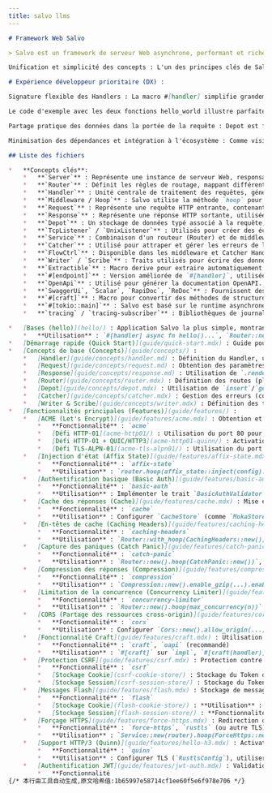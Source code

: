 ```yaml
---
title: salvo llms
---
```


```markdown
# Framework Web Salvo

> Salvo est un framework de serveur Web asynchrone, performant et riche en fonctionnalités, construit en Rust. Conçu pour être simple, modulaire, facile à utiliser et à étendre, il offre des fonctionnalités puissantes comme le routage, les middleware (Hoop), l'extraction de données, WebSocket, TLS (avec rechargement à chaud des certificats OpenSSL/Rustls), HTTP/3, gestion automatique des certificats ACME, diverses stratégies de proxy inverse, contrôle des délais d'expiration des requêtes, gestion personnalisée des erreurs (Catcher), support OpenAPI, et plus encore.

Unification et simplicité des concepts : L'un des principes clés de Salvo est l'unification des gestionnaires (Handler) et des middleware. Tous deux implémentent le trait Handler et sont responsables du traitement des requêtes (Request) et de la possible modification des réponses (Response). Cette unification réduit le nombre de concepts à apprendre, rendant le framework plus facile à comprendre et à utiliser. Les middleware sont appliqués via des méthodes de routage spécifiques (comme hoop).

# Expérience développeur prioritaire (DX) :

Signature flexible des Handlers : La macro #[handler] simplifie grandement l'écriture des gestionnaires. Les développeurs n'ont pas à se soucier de la liste complète des paramètres ou de leur ordre fixe. Il suffit de déclarer dans la signature de fonction les paramètres réellement nécessaires (comme &mut Request, &mut Depot, &mut Response), en omettant ceux inutilisés ou en les réorganisant librement. Cela simplifie considérablement le code, permettant de se concentrer sur la logique métier.

Le code d'exemple avec les deux fonctions hello_world illustre parfaitement ce point : l'une utilise une signature complète (bien que les paramètres soient préfixés par un underscore pour indiquer qu'ils ne sont pas utilisés), tandis que l'autre ne conserve que le &mut Response nécessaire.

Partage pratique des données dans la portée de la requête : Depot est fourni comme stockage temporaire de données durant le cycle de vie d'une requête. Les middleware et les gestionnaires peuvent partager des informations via Depot (par exemple, un middleware d'authentification stocke les informations utilisateur, lues ensuite par les gestionnaires suivants).

Minimisation des dépendances et intégration à l'écosystème : Comme visible dans Cargo.toml, une application Salvo de base a très peu de dépendances principales, s'appuyant plutôt sur des bibliothèques matures de l'écosystème comme tokio (runtime asynchrone) et tracing (journalisation/traçage), au lieu de réinventer la roue.

## Liste des fichiers

*   **Concepts clés**:
    *   **`Server`** : Représente une instance de serveur Web, responsable de l'acceptation des connexions et du traitement des requêtes.
    *   **`Router`** : Définit les règles de routage, mappant différentes URL et méthodes HTTP à leur logique de traitement respective (Handler). Prend en charge les paramètres de chemin (`{name}` ou `{id:num}`), les wildcards (`{*rest}`, `{**rest}`), et des correspondances plus complexes via `.host()` ou `.filter_fn()`. `.push()` ajoute des sous-routes, `.then()` permet un routage conditionnel.
    *   **`Handler`** : Unité centrale de traitement des requêtes, généralement une fonction asynchrone. La macro `#[handler]` facilite la conversion d'une fonction en Handler, permettant d'omettre ou de réorganiser les paramètres (`Request`, `Depot`, `Response`, `FlowCtrl`). Un Handler peut aussi servir de middleware ou de gestionnaire d'erreurs. Peut retourner directement des types implémentant `Writer` ou `Scribe`, ou `Result<T, E>` (où T et E implémentent tous deux `Writer`).
    *   **`Middleware / Hoop`** : Salvo utilise la méthode `hoop` pour ajouter des middleware. Ce sont des unités logiques exécutées avant que la requête n'atteigne le Handler final ou avant que la réponse ne soit renvoyée au client.
    *   **`Request`** : Représente une requête HTTP entrante, contenant les en-têtes, la méthode, le chemin, les paramètres de requête, le corps, etc. Fournit diverses méthodes `.parse_*()` et `.extract()` pour parser les données en structures fortement typées. `.file()` et `.files()` gèrent les téléchargements de fichiers. `.remote_addr()` obtient l'adresse du client.
    *   **`Response`** : Représente une réponse HTTP sortante, utilisée pour définir le code d'état (`.status_code()`), les en-têtes (`.headers_mut()`, `.add_header()`), le corps, etc. La méthode `.render()` permet de définir facilement le corps de la réponse (texte, HTML, JSON, redirection, etc.). `.channel()` offre des capacités de réponse en flux.
    *   **`Depot`** : Un stockage de données typé associé à la requête, utilisé pour partager des données entre Handlers et middleware. Utilise `.insert("key", value)`/`.get::<T>("key")` ou `.inject(value)`/`.obtain::<T>()`.
    *   **`TcpListener` / `UnixListener`** : Utilisés pour créer des écouteurs réseau. `.bind().await` retourne un `Acceptor`. Prend en charge TLS via `.rustls()`, `.openssl()`, `.native_tls()`, `.acme()` pour la gestion automatique des certificats, et `.quinn()` pour QUIC/HTTP3. `.join()` combine plusieurs écouteurs.
    *   **`Service`** : Combinaison d'un routeur (Router) et de middleware/Catchers au niveau du service. `Service::new(router)`.
    *   **`Catcher`** : Utilisé pour attraper et gérer les erreurs de l'application (comme 404, 500). Ajouté via `Service::catcher()`. Prend en charge l'ajout de `hoop` pour personnaliser la logique de traitement.
    *   **`FlowCtrl`** : Disponible dans les middleware et Catcher Handler, utilisé pour contrôler le flux de traitement des requêtes (par exemple `ctrl.skip_rest()`).
    *   **`Writer` / `Scribe`** : Traits utilisés pour écrire des données dans `Response`.
    *   **`Extractible`** : Macro derive pour extraire automatiquement des données de plusieurs sources vers une structure.
    *   **`#[endpoint]`** : Version améliorée de `#[handler]`, utilisée pour générer automatiquement la documentation OpenAPI.
    *   **`OpenApi`** : Utilisé pour générer la documentation OpenAPI. `.merge_router()` collecte les informations de routage. `.into_router()` crée un routeur fournissant la spécification JSON.
    *   **`SwaggerUi`, `Scalar`, `RapiDoc`, `ReDoc`** : Fournissent des interfaces interactives pour la documentation OpenAPI.
    *   **`#[craft]`** : Macro pour convertir des méthodes de structure en Handler ou Endpoint, simplifiant la logique de traitement avec état.
    *   **`#[tokio::main]`** : Salvo est basé sur le runtime asynchrone Tokio.
    *   **`tracing` / `tracing-subscriber`** : Bibliothèques de journalisation couramment utilisées.

*   [Bases (hello)](hello/) : Application Salvo la plus simple, montrant Handler, Router et démarrage du serveur.
    *   **Utilisation** : `#[handler] async fn hello()...`, `Router::new().get(hello)`, `Server::new(acceptor).serve(router)`.
*   [Démarrage rapide (Quick Start)](guide/quick-start.mdx) : Guide pour installer Rust, créer un premier projet Salvo, utiliser la macro `#[handler]`, exemple HTTP/3 et outil CLI Salvo.
*   [Concepts de base (Concepts)](guide/concepts/) :
    *   [Handler](guide/concepts/handler.md) : Définition du Handler, utilisation comme middleware (hoop) et cible (goal), explication détaillée de la macro `#[handler]`, gestion des erreurs (`Result<T: Writer, E: Writer>`).
    *   [Request](guide/concepts/request.md) : Obtention des paramètres de requête (`.query()`), données de formulaire (`.form()`), données JSON (`.parse_json()`), paramètres de chemin (`.param()`), en-têtes (`.header()`). Présente la macro `Extractible` et les extracteurs intégrés (`JsonBody`, `FormBody`, `QueryParam`, etc.) pour l'extraction automatique des données.
    *   [Response](guide/concepts/response.md) : Utilisation de `.render()` pour écrire du texte, JSON, HTML ; définition du code d'état (`.status_code()`) ; redirection (`Redirect::found()`).
    *   [Router](guide/concepts/router.mdx) : Définition des routes (plate vs arborescente), correspondance de chemin (statique, paramètres `{id}`, numérique `{id:num}`, regex `{id:regex}`, wildcard `{*rest}`, `{**rest}`), filtres (`.filter()`, `.filter_fn()`), middleware (`.hoop()`), routage conditionnel (`.then()`).
    *   [Depot](guide/concepts/depot.mdx) : Utilisation de `insert`/`get` et `inject`/`obtain` pour partager des données durant le traitement des requêtes.
    *   [Catcher](guide/concepts/catcher.mdx) : Gestion des erreurs (comme 404) via `Service::catcher()` et Handler personnalisés.
    *   [Writer & Scribe](guide/concepts/writer.mdx) : Définition des traits pour écrire des types personnalisés dans `Response`.
*   [Fonctionnalités principales (Features)](guide/features/) :
    *   [ACME (Let's Encrypt)](guide/features/acme.mdx) : Obtention et renouvellement automatiques des certificats TLS.
        *   **Fonctionnalité** : `acme`
        *   [Défi HTTP-01](acme-http01/) : Utilisation du port 80 pour la validation. **Utilisation** : `TcpListener::new(...):443.acme().cache_path(...).add_domain(...).http01_challenge(&mut router).join(TcpListener::new(...):80).bind()`.
        *   [Défi HTTP-01 + QUIC/HTTP3](acme-http01-quinn/) : Activation simultanée d'ACME et HTTP3. **Utilisation** : Ajouter `.quinn("0.0.0.0:443")` après `http01_challenge`.
        *   [Défi TLS-ALPN-01](acme-tls-alpn01/) : Utilisation du port 443 pour la validation, sans écoute sur le port 80. **Utilisation** : `TcpListener::new(...):443.acme().cache_path(...).add_domain(...).bind()` (utilise TLS-ALPN-01 par défaut).
    *   [Injection d'état (Affix State)](guide/features/affix-state.mdx) : Utilisation des middleware `affix_state::inject()` et `affix_state::insert()` pour injecter des données partagées dans `Depot`.
        *   **Fonctionnalité** : `affix-state`
        *   **Utilisation** : `router.hoop(affix_state::inject(config).insert("key", value))`, dans le Handler `depot.obtain::<Config>()` ou `depot.get::<T>("key")`.
    *   [Authentification basique (Basic Auth)](guide/features/basic-auth.mdx) : Implémentation de l'authentification HTTP Basic.
        *   **Fonctionnalité** : `basic-auth`
        *   **Utilisation** : Implémenter le trait `BasicAuthValidator`, créer le middleware `BasicAuth::new(validator)` et l'ajouter avec `hoop()`.
    *   [Cache des réponses (Cache)](guide/features/cache.mdx) : Mise en cache des réponses des Handlers.
        *   **Fonctionnalité** : `cache`
        *   **Utilisation** : Configurer `CacheStore` (comme `MokaStore`, définir TTL) et `CacheIssuer` (comme `RequestIssuer`), créer le middleware `Cache::new(store, issuer)` et l'ajouter avec `hoop()`.
    *   [En-têtes de cache (Caching Headers)](guide/features/caching-headers.mdx) : Ajout automatique des en-têtes `ETag` et `Cache-Control`.
        *   **Fonctionnalité** : `caching-headers`
        *   **Utilisation** : `Router::with_hoop(CachingHeaders::new())`, à placer avant `Compression`.
    *   [Capture des paniques (Catch Panic)](guide/features/catch-panic.mdx) : Empêche le crash du serveur en cas de panic dans un Handler.
        *   **Fonctionnalité** : `catch-panic`
        *   **Utilisation** : `Router::new().hoop(CatchPanic::new())`, recommandé comme premier middleware.
    *   [Compression des réponses (Compression)](guide/features/compression.mdx) : Compression du corps de réponse (gzip, brotli, zstd).
        *   **Fonctionnalité** : `compression`
        *   **Utilisation** : `Compression::new().enable_gzip(...).enable_brotli(...).hoop(middleware)`.
    *   [Limitation de la concurrence (Concurrency Limiter)](guide/features/concurrency-limiter.mdx) : Limite le nombre de requêtes traitées simultanément.
        *   **Fonctionnalité** : `concurrency-limiter`
        *   **Utilisation** : `Router::new().hoop(max_concurrency(n))`.
    *   [CORS (Partage des ressources cross-origin)](guide/features/cors.mdx) : Configuration de la politique des requêtes cross-origin.
        *   **Fonctionnalité** : `cors`
        *   **Utilisation** : Configurer `Cors::new().allow_origin(...).allow_methods(...).into_handler()` et l'ajouter au `Service` (généralement avec `hoop`).
    *   [Fonctionnalité Craft](guide/features/craft.mdx) : Utilisation de la macro `#[craft]` pour convertir des méthodes de structure en Handler ou Endpoint.
        *   **Fonctionnalité** : `craft`, `oapi` (recommandé)
        *   **Utilisation** : `#[craft]` sur `impl`, `#[craft(handler)]` ou `#[craft(endpoint)]` sur les méthodes. Dans le routage, appeler comme `opts.method_name()` ou `Struct::method_name()`.
    *   [Protection CSRF](guide/features/csrf.mdx) : Protection contre les attaques cross-site request forgery.
        *   **Fonctionnalité** : `csrf`
        *   [Stockage Cookie](csrf-cookie-store/) : Stockage du Token dans un cookie. **Utilisation** : Configurer `Finder` (comme `FormFinder`) et `Store` (comme `bcrypt_cookie_csrf(finder)`), ajouter le middleware avec `hoop()`, `depot.csrf_token()` pour obtenir le token.
        *   [Stockage Session](csrf-session-store/) : Stockage du Token dans la session. **Fonctionnalité** : `session`. **Utilisation** : Similaire à CookieStore, mais nécessite d'abord `SessionHandler`, utiliser `bcrypt_session_csrf(finder)` etc.
    *   [Messages Flash](guide/features/flash.mdx) : Stockage de messages éphémères avant une redirection.
        *   **Fonctionnalité** : `flash`
        *   [Stockage Cookie](flash-cookie-store/) : **Utilisation** : `Router::new().hoop(CookieStore::new().into_handler())`. Dans le Handler, `depot.outgoing_flash_mut().info(...)` pour définir, `depot.incoming_flash()` pour lire.
        *   [Stockage Session](flash-session-store/) : **Fonctionnalité** : `session`. **Utilisation** : Ajouter d'abord `SessionHandler`, puis `hoop(SessionStore::new().into_handler())`.
    *   [Forçage HTTPS](guide/features/force-https.mdx) : Redirection des requêtes HTTP vers HTTPS.
        *   **Fonctionnalité** : `force-https`, `rustls` (ou autre TLS)
        *   **Utilisation** : `Service::new(router).hoop(ForceHttps::new().https_port(443))`. Généralement nécessite d'écouter à la fois sur les ports HTTP et HTTPS.
    *   [Support HTTP/3 (Quinn)](guide/features/hello-h3.mdx) : Activation de HTTP/3 et QUIC.
        *   **Fonctionnalité** : `quinn`
        *   **Utilisation** : Configurer TLS (`RustlsConfig`), utiliser `QuinnListener::new(quinn_config, addr).join(tcp_listener).bind()`.
    *   [Authentification JWT](guide/features/jwt-auth.mdx) : Validation des JSON Web Token.
        *   **Fonctionnalité
{/* 本行由工具自动生成,原文哈希值:1b65997e58714cf1ee60f5e6f978e706 */}